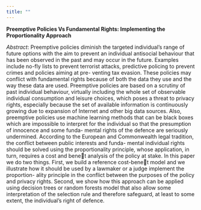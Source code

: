 ```yaml
---
title: ""
---
```


**Preemptive Policies Vs Fundamental Rights: Implementing the Proportionality Approach**

*Abstract*: Preemptive policies diminish the targeted individual's range of future options
with the aim to prevent an individual antisocial behaviour that has been observed
in the past and may occur in the future. Examples include no-fly lists to prevent
terrorist attacks, predictive policing to prevent crimes and policies aiming at pre-
venting tax evasion. These policies may conflict with fundamental rights because
of both the data they use and the way these data are used. Preemptive policies
are based on a scrutiny of past individual behaviour, virtually including the whole
set of observable individual consumption and leisure choices, which poses a threat
to privacy rights, especially because the set of available information is continuously
growing due to expansion of Internet and other big data sources. Also, preemptive
policies use machine learning methods that can be black boxes which are impossible
to interpret for the individual so that the presumption of innocence and some funda-
mental rights of the defence are seriously undermined. According to the European
and Commonwealth legal tradition, the conflict between public interests and funda-
mental individual rights should be solved using the proportionality principle, whose
application, in turn, requires a cost and benet analysis of the policy at stake. In this paper we do two things. 
First, we build a reference cost-benet model and we
illustrate how it should be used by a lawmaker or a judge implement the proportion-
ality principle in the conflict between the purposes of the policy and privacy rights.
Second, we show how this approach can be applied using decision trees or random
forests model that also allow some interpretation of the selection rule and therefore
safeguard, at least to some extent, the individual's right of defence.


